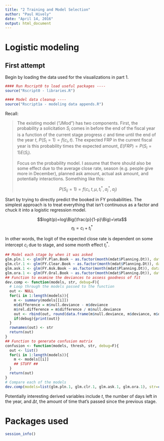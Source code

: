 ```yaml
---
title: "2 Training and Model Selection"
author: "Paul Hively"
date: "April 14, 2016"
output: html_document
---
```


# Logistic modeling

## First attempt

Begin by loading the data used for the visualizations in part 1.

```r
#### Run Rscript0 to load useful packages ----
source("Rscript0 - libraries.R")
```
```r
#### Model data cleanup ----
source("Rscript1a - modeling data appends.R")
```

Recall:

> The existing model ("JMod") has two components. First, the probability a solicitation $S_{i}$ comes in before the end of the fiscal year is a function of the current stage progress $c$ and time until the end of the year $t$, $P(S_{i}=1)=f(c_{i},t)$. The expected FRP in the current fiscal year is this probability times the expected amount, $E(FRP)=P(S_{i}=1)E(S_{i})$.
>
> Focus on the probability model. I assume that there should also be some effect due to the average close rate, season (e.g. people give more in December), planned ask amount, actual ask amount, and potentially interactions. Something like this:
>
> $$P(S_{ij}=1)=f(c_{i},t,\mu,t_{i}^{*},a_{j}^{*},a_{j})$$

Start by trying to directly predict the booked in FY probabilities. The simplest approach is to treat everything that isn't continuous as a factor and chuck it into a logistic regression model.

$$logit(p)=log\Big(\frac{p}{1-p}\Big)=\eta$$
$$\eta_{i}=c_{i}+t_{i}^{*}$$

In other words, the logit of the expected close rate is dependent on some intercept $c_{i}$ due to stage, and some month effect $t_{i}^{*}$.

```r
## Model each stage by when it was asked 
glm.pln.1 <- glm(FY.Plan.Book ~ as.factor(month(mdat$Planning.Dt)), data=mdat, family=binomial())
glm.clr.1 <- glm(FY.Clear.Book ~ as.factor(month(mdat$Planning.Dt)), data=mdat, family=binomial())
glm.ask.1 <- glm(FY.Ask.Book ~ as.factor(month(mdat$Planning.Dt)), data=mdat, family=binomial())
glm.ora.1 <- glm(FY.Oral.Book ~ as.factor(month(mdat$Planning.Dt)), data=mdat, family=binomial())
## Function to examine the deviances to assess goodness of fit
dev.comp <- function(models, str, debug=F){
  # Loop through the models passed to the function
  out <- NULL
  for(i in 1:length(models)){
    m <- summary(models[[i]])
    m$difference = m$null.deviance - m$deviance
    m$rel.difference = m$difference / m$null.deviance
    out <- rbind(out, round(data.frame(m$null.deviance, m$deviance, m$difference, m$rel.difference), 2))
    if(debug){print(out)}
  }
  rownames(out) <- str
  return(out)
}
## Function to generate confusion matrix
confusion <- function(models, thresh, str, debug=F){
  out <- list()
  for(i in 1:length(models)){
    m <- models[[i]]
    ## STUFF ##
  }
  return(out)
}
# Compare each of the models
dev.comp(models=list(glm.pln.1, glm.clr.1, glm.ask.1, glm.ora.1), str=c("Plan","Clear","Ask","Oral"), debug=F)
```



Potentially interesting derived variables include $t$, the number of days left in the year, and $\Delta t$, the amount of time that's passed since the previous stage.

# Packages used
```r
session_info()
```